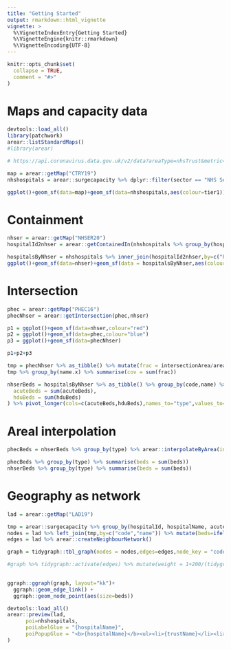 ```yaml
---
title: "Getting Started"
output: rmarkdown::html_vignette
vignette: >
  %\VignetteIndexEntry{Getting Started}
  %\VignetteEngine{knitr::rmarkdown}
  %\VignetteEncoding{UTF-8}
---
```


```r
knitr::opts_chunk$set(
  collapse = TRUE,
  comment = "#>"
)
```

# Maps and capacity data

```r
devtools::load_all()
library(patchwork)
arear::listStandardMaps()
#library(arear)
```

```r
# https://api.coronavirus.data.gov.uk/v2/data?areaType=nhsTrust&metric=newAdmissions&format=csv

map = arear::getMap("CTRY19")
nhshospitals = arear::surgecapacity %>% dplyr::filter(sector == "NHS Sector")

```

```r
ggplot()+geom_sf(data=map)+geom_sf(data=nhshospitals,aes(colour=tier1))
```


# Containment

```r
nhser = arear::getMap("NHSER20")
hospitalId2nhser = arear::getContainedIn(nhshospitals %>% group_by(hospitalId, hospitalName), nhser %>% group_by(code,name))

hospitalsByNhser = nhshospitals %>% inner_join(hospitalId2nhser,by=c("hospitalId","hospitalName"))
ggplot()+geom_sf(data=nhser)+geom_sf(data = hospitalsByNhser,aes(colour=name))
```

# Intersection

```r
phec = arear::getMap("PHEC16")
phecNhser = arear::getIntersection(phec,nhser)

p1 = ggplot()+geom_sf(data=nhser,colour="red")
p2 = ggplot()+geom_sf(data=phec,colour="blue")
p3 = ggplot()+geom_sf(data=phecNhser)

p1+p2+p3

tmp = phecNhser %>% as_tibble() %>% mutate(frac = intersectionArea/area.x)
tmp %>% group_by(name.x) %>% summarise(cov = sum(frac))

```


```r
nhserBeds = hospitalsByNhser %>% as_tibble() %>% group_by(code,name) %>% summarise(
  acuteBeds = sum(acuteBeds),
  hduBeds = sum(hduBeds)
) %>% pivot_longer(cols=c(acuteBeds,hduBeds),names_to="type",values_to="beds")

```

# Areal interpolation

```r

phecBeds = nhserBeds %>% group_by(type) %>% arear::interpolateByArea(inputShape = nhser,by="code", interpolateVar = beds, outputShape = phec %>% group_by(name,code))

phecBeds %>% group_by(type) %>% summarise(beds = sum(beds))
nhserBeds %>% group_by(type) %>% summarise(beds = sum(beds))

```

# Geography as network

```r
lad = arear::getMap("LAD19")

tmp = arear::surgecapacity %>% group_by(hospitalId, hospitalName, acuteBeds) %>% arear::getContainedIn(lad %>% group_by(code,name)) %>% group_by(code,name) %>% summarise(beds = sum(acuteBeds))
nodes = lad %>% left_join(tmp,by=c("code","name")) %>% mutate(beds=ifelse(is.na(beds),0,beds)) %>% ungroup()
edges = lad %>% arear::createNeighbourNetwork() 

graph = tidygraph::tbl_graph(nodes = nodes,edges=edges,node_key = "code")

#graph %>% tidygraph::activate(edges) %>% mutate(weight = 1+200/(tidygraph::.N()$beds[from]*tidygraph::.N()$beds[to]))

  
ggraph::ggraph(graph, layout="kk")+
  ggraph::geom_edge_link() + 
  ggraph::geom_node_point(aes(size=beds))


```
```r
devtools::load_all()
arear::preview(lad,
      poi=nhshospitals, 
      poiLabelGlue = "{hospitalName}",
      poiPopupGlue = "<b>{hospitalName}</b><ul><li>{trustName}</li><li>hdu: {hduBeds}</li><li>acute: {acuteBeds}</li></ul>"
)

```
